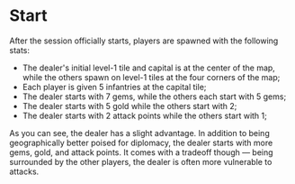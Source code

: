 # Start

After the session officially starts, players are spawned with the following stats:

- The dealer's initial level-1 tile and capital is at the center of the map, while the others spawn on level-1 tiles at the four corners of the map;
- Each player is given 5 infantries at the capital tile;
- The dealer starts with 7 gems, while the others each start with 5 gems;
- The dealer starts with 5 gold while the others start with 2;
- The dealer starts with 2 attack points while the others start with 1;

As you can see, the dealer has a slight advantage. In addition to being geographically better poised for diplomacy, the dealer starts with more gems, gold, and attack points. It comes with a tradeoff though — being surrounded by the other players, the dealer is often more vulnerable to attacks.

